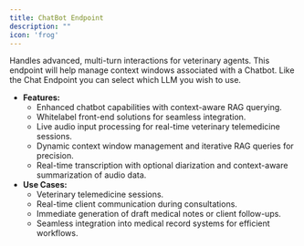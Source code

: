 ```yaml
---
title: ChatBot Endpoint
description: ""
icon: 'frog'
---
```




Handles advanced, multi-turn interactions for veterinary agents. This endpoint will help manage context windows associated with a Chatbot. Like the Chat Endpoint you can select which LLM you wish to use. 
- **Features:**
  - Enhanced chatbot capabilities with context-aware RAG querying.
  - Whitelabel front-end solutions for seamless integration.
  - Live audio input processing for real-time veterinary telemedicine sessions.
  - Dynamic context window management and iterative RAG queries for precision.
  - Real-time transcription with optional diarization and context-aware summarization of audio data.
- **Use Cases:**
  - Veterinary telemedicine sessions.
  - Real-time client communication during consultations.
  - Immediate generation of draft medical notes or client follow-ups.
  - Seamless integration into medical record systems for efficient workflows.
